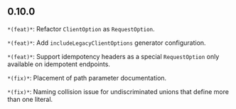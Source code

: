 ## 0.10.0
`*(feat)*`: Refactor `ClientOption` as `RequestOption`.

`*(feat)*`: Add `includeLegacyClientOptions` generator configuration.

`*(feat)*`: Support idempotency headers as a special `RequestOption` only available on idempotent endpoints.

`*(fix)*`: Placement of path parameter documentation.

`*(fix)*`: Naming collision issue for undiscriminated unions that define more than one literal.

